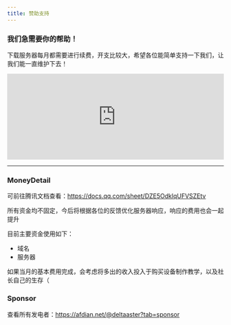 ```yaml
---
title: 赞助支持
---
```

### 我们急需要你的帮助！

下载服务器每月都需要进行续费，开支比较大，希望各位能简单支持一下我们，让我们能一直维护下去！

<iframe id="afdian_leaflet_{1}" src="https://afdian.net/leaflet?slug=deltaaster" width="100%" scrolling="no" height="200" frameborder="0"></iframe>

----
### MoneyDetail
可前往腾讯文档查看：https://docs.qq.com/sheet/DZE5OdklqUFVSZEtv

所有资金均不固定，今后将根据各位的反馈优化服务器响应，响应的费用也会一起提升

目前主要资金使用如下：
* 域名
* 服务器

如果当月的基本费用完成，会考虑将多出的收入投入于购买设备制作教学，以及社长自己的生存（

### Sponsor
查看所有发电者：https://afdian.net/@deltaaster?tab=sponsor